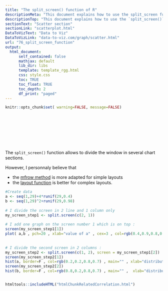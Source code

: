 ```yaml
---
title: "The split_screen() function of R"
descriptionMeta: "This document explains how to use the split_screen function of R to divide your device in several parts, one for each chart."
descriptionTop: "This document explains how to use the `split_screen()` function of R to divide your device in several parts, one for each chart."
sectionText: "Scatter section"
sectionLink: "scatterplot.html"
DataToVizText: "Data to Viz"
DataToVizLink: "data-to-viz.com/graph/scatter.html"
url: "76_split_screen_function"
output:
  html_document:
      self_contained: false    
      mathjax: default
      lib_dir: libs
      template: template_rgg.html
      css: style.css
      toc: TRUE
      toc_float: TRUE
      toc_depth: 2
      df_print: "paged"
---
```



```r
knitr::opts_chunk$set( warning=FALSE, message=FALSE)
```

<div class="container" style="padding-top: 100px">



<div class = "row">

<div class = "col-md-6  col-sm-12 align-self-center">

The `split_screen()` function allows to divide the window in several chart sections.

However, I personnaly believe that  

- the [mfrow method](71-split-screen-with-par-mfrow.html) is more adapted for simple layouts
- the [layout function](75-split-screen-with-layout.html) is better for complex layouts.

</div>


<div class = "col-md-6  col-sm-12">

```r
#Create data
a <- seq(1,29)+4*runif(29,0.4)
b <- seq(1,29)^2+runif(29,0.98)
 
# I divide the screen in 2 line and 1 column only
my_screen_step1 <- split.screen(c(2, 1))
 
# I add one graph on the screen number 1 which is on top :
screen(my_screen_step1[1])
plot( a,b , pch=20 , xlab="value of a" , cex=3 , col=rgb(0.4,0.9,0.8,0.5) )
 
 
# I divide the second screen in 2 columns :
my_screen_step2 <- split.screen(c(1, 2), screen = my_screen_step1[2])
screen(my_screen_step2[1])
hist(a, border=F , col=rgb(0.2,0.2,0.8,0.7) , main="" , xlab="distribution of a")
screen(my_screen_step2[2])
hist(b, border=F , col=rgb(0.8,0.2,0.8,0.7) , main="" ,  xlab="distribution of b")
```
</div>
</div>



```r
```









<!-- Close container -->
</div>




```r
htmltools::includeHTML("htmlChunkRelatedCorrelation.html")
```
